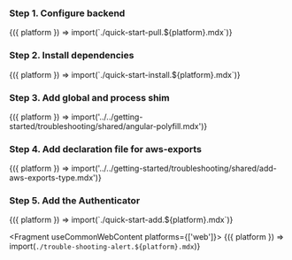 
### Step 1. Configure backend

<Fragment useCommonWebContent>
  {({ platform }) => import(`./quick-start-pull.${platform}.mdx`)}
</Fragment>

### Step 2. Install dependencies

<Fragment useCommonWebContent>
  {({ platform }) => import(`./quick-start-install.${platform}.mdx`)}
</Fragment>

### Step 3. Add global and process shim

<Fragment>
  {({ platform }) => import('../../getting-started/troubleshooting/shared/angular-polyfill.mdx')}
</Fragment>

### Step 4. Add declaration file for aws-exports

<Fragment>
  {({ platform }) => import('../../getting-started/troubleshooting/shared/add-aws-exports-type.mdx')}
</Fragment>

### Step 5. Add the Authenticator

<Fragment useCommonWebContent>
  {({ platform }) => import(`./quick-start-add.${platform}.mdx`)}
</Fragment>

<Fragment useCommonWebContent platforms={['web']}>
  {({ platform }) => import(`./trouble-shooting-alert.${platform}.mdx`)}
</Fragment>
